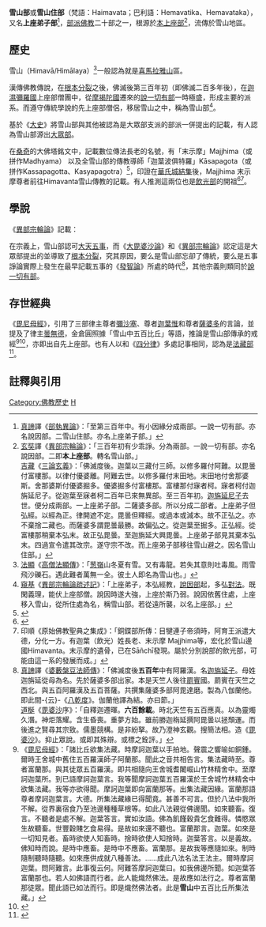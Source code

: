 {{佛教}}
{{EarlyBuddhism}}
'''雪山部'''或'''雪山住部'''（梵語：Haimavata；巴利語：Hemavatika、Hemavataka），又名'''上座弟子部'''<ref>[[真諦|真諦]]譯《[[部執異論|部執異論]]》：「至第三百年中。有小因緣分成兩部。一說一切有部。亦名說因部。二雪山住部。亦名上座弟子部。」</ref>，[[部派佛教|部派佛教]]二十部之一，根源於[[本上座部|本上座部]]<ref>[[玄奘|玄奘]]譯《[[異部宗輪論|異部宗輪論]]》：「三百年初有少乖諍。分為兩部。一說一切有部。亦名說因部。二即'''本上座部'''。轉名雪山部。」<br />[[吉藏|吉藏]]《[[三論玄義|三論玄義]]》：「佛滅度後。迦葉以三藏付三師。以修多羅付阿難。以毘曇付富樓那。以律付優婆離。阿難去世。以修多羅付末田地。末田地付舍那婆斯。舍那婆斯付優婆掘多。優婆掘多付富樓那。富樓那付寐者柯。寐者柯付迦旃延尼子。從迦葉至寐者柯二百年已來無異部。至三百年初。[[迦旃延尼子|迦旃延尼子]]去世。便分成兩部。一上座弟子部。二薩婆多部。所以分成二部者。上座弟子但弘經。以經為正。律開遮不定。毘曇但釋經。或過本或減本。故不正弘之。亦不棄捨二藏也。而薩婆多謂毘曇最勝。故偏弘之。從迦葉至掘多。正弘經。從富樓那稍棄本弘末。故正弘毘曇。至迦旃延大興毘曇。上座弟子部見其棄本弘末。四過宣令遣其改宗。遂守宗不改。而上座弟子部移往雪山避之。因名雪山住部。」</ref>，流傳於雪山地區。

==歷史==
雪山（Himavā/Himālaya）<ref>[[法顯|法顯]]《[[高僧法顯傳|高僧法顯傳]]》：「[[葱嶺|葱嶺]]山冬夏有雪。又有毒龍。若失其意則吐毒風。雨雪飛沙礫石。遇此難者萬無一全。彼土人即名為雪山也。」</ref>一般認為就是[[喜馬拉雅山|喜馬拉雅山]]區。

漢傳佛教傳說，在[[根本分裂|根本分裂]]之後，佛滅後第三百年初（即佛滅二百多年後），在[[迦濕彌羅國|迦濕彌羅國]]上座部僧團中，從[[摩揭陀國|摩揭陀國]]遷來的[[說一切有部|說一切有部]]一時極盛，形成主要的派系。而遵守傳統學說的先上座部僧侶，移居雪山之中，稱為雪山部<ref>[[窺基|窺基]]《[[異部宗輪論疏述記|異部宗輪論疏述記]]》：「上座弟子，本弘經教，[[說因部|說因部]]起，多弘[[阿毘曇|對法]]。既閑義理，能伏上座部僧。說因時遂大強，上座於斯乃弱。說因依舊住處，上座移入雪山，從所住處為名，稱雪山部。若從遠所襲，以名上座部。」</ref>。

基於《[[大史|大史]]》將雪山部與其他被認為是大眾部支派的部派一併提出的記載，有人認為雪山部源出[[大眾部|大眾部]]。

在[[桑奇|桑奇]]的大佛塔銘文中，記載數位傳法長老的名號，有「末示摩」Majjhima（或拼作Madhyama） 以及全雪山部的傳教導師「迦葉波俱特羅」Kāsapagota（或拼作Kassapagotta、Kasyapagotra）<ref>{{cite web |title=塔中的真身舍利 |url=http://www.gaya.org.tw/magazine/v1/2005/71/71s4.htm}}</ref>，印證在[[華氏城結集|華氏城結集]]後，Majjhima 末示摩尊者前往Himavanta雪山傳教的記載。有人推測這兩位也是[[飲光部|飲光部]]的開祖<ref>{{cite journal |author1=Maythee Pitakteeradham |title=犢子部の成立と名称について |journal=世界宗教學刊 |date=2006 |url=http://libwri.nhu.edu.tw:8081/Ejournal/4082000705.pdf}}</ref><ref>印順《原始佛教聖典之集成》：「銅鍱部所傳：目犍連子帝須時，阿育王派遣大德，分化一方。有迦葉（飲光）姓長老、末示摩 Majjhima等，宏化於雪山邊國Himavanta。末示摩的遺骨，已在Sāñchī發現。屬於分別說部的飲光部，可能由這一系的發展而成。」</ref>。

==學說==
《[[異部宗輪論|異部宗輪論]]》記載：{{Cquote|其雪山部本宗同義：謂諸菩薩猶是異生，菩薩入胎不起貪愛。無諸外道能得五通，亦無天中住梵行者。<ref>[[窺基|窺基]]《[[異部宗輪論述記|異部宗輪論述記]]》：「其雪山部謂菩薩是異生。即同薩婆多。三劫百劫俱是異生。……不起貪愛。即異說一切有。為利益故。知生受生故。無貪愛。……無外道得五通。以邪教故。無得通理。若內異生依內教故。有得通理。……亦無天中住梵行。以天女樂具悉皆增勝。若生彼者無住梵行。」</ref>有阿羅漢為餘所誘，猶有無知，亦有猶豫，他令悟入，道因聲起<ref>[[窺基|窺基]]《[[異部宗輪論述記|異部宗輪論述記]]》：「有阿羅漢為餘所誘等五事。本上座部為此五事與大眾諍。所以分出。今復許立。何乖本旨。初與大眾乖諍之時尚未立此。至三百年滿與說一切有諍。說一切有得本宗故無五事。舊上座弟子失本所宗乃立五事。是知年淹日久聖隱凡生。新與舊殊。復何怪也。」「上座部本弘經藏。以為上首。以律對法為後弘宣。非是不弘律及對法。然不以為首。至三百年初。[[迦多衍尼子|迦多衍尼子]]出世於上座部出家。先弘對法後弘經律。既乖上座本旨。所以鬬諍紛紜。名少乖諍。不同大天大乖諍也。又解。未必此時迦多衍尼子生。但執義不同。遂為乖諍。且如[[大天五事|大天五事]]。上座猶行。此時之中。有不許者。既乖本旨。所以遂分兩部。」</ref>。餘所執多同[[說一切有部|說一切有部]]。}}

在宗義上，雪山部認可[[大天五事|大天五事]]，而《[[大毘婆沙論|大毘婆沙論]]》和《[[異部宗輪論|異部宗輪論]]》認定這是大眾部提出的並導致了[[根本分裂|根本分裂]]，究其原因，要么是雪山部忘卻了傳統，要么是五事諍論實際上發生在最早記載五事的《[[發智論|發智論]]》所處的時代<ref>[[真諦|真諦]]譯《[[婆藪槃豆法師傳|婆藪槃豆法師傳]]》：「佛滅度後'''五百年'''中有阿羅漢。名[[迦旃延子|迦旃延子]]。母姓迦旃延從母為名。先於薩婆多部出家。本是天竺人後往[[罽賓|罽賓]]國。罽賓在天竺之西北。與五百阿羅漢及五百菩薩。共撰集薩婆多部阿毘達磨。製為八伽蘭他。即此間-{云}-《[[發智論|八乾度]]》。伽蘭他譯為結。亦曰節。」<br />[[道梴|道梴]]《[[阿毘曇毘婆沙論|毘婆沙]]序》：「自釋迦遷暉。'''六百餘載'''。時北天竺有五百應真。以為靈燭久潛。神炬落耀。含生昏喪。重夢方始。雖前勝迦栴延撰阿毘曇以拯頹運。而後進之賢尋其宗致。儒墨競構。是非紛拏。故乃澄神玄觀。搜簡法相。造《[[大毘婆沙論|毘婆沙]]》。抑止眾說。或即其殊辯。或標之銓評。」</ref>，其他宗義則類同於[[說一切有部|說一切有部]]。

==存世經典==
《[[毘尼母經|毘尼母經]]》，引用了三部律主尊者[[彌沙塞|彌沙塞]]、尊者[[迦葉惟|迦葉惟]]和尊者[[薩婆多|薩婆多]]的言論，並提及了律主[[曇無德|曇無德]]，金倉圓照據「雪山中五百比丘」等語，推論是雪山部傳承的戒經<ref>《[[毘尼母經|毘尼母經]]》：「諸比丘欲集法藏。時摩訶迦葉以手拍地。聲震之響喻如銅鍾。爾時王舍城中舊住五百羅漢師子阿蘭那。聞此之音共相告言。集法藏時至。尊者富蘭那。與其徒眾五百羅漢。即共相隨向王舍城耆闍崛山竹林精舍中。至摩訶迦葉所。到已語摩訶迦葉言。我等聞摩訶迦葉五百羅漢於王舍城竹林精舍中欲集法藏。我等亦欲得聞。摩訶迦葉即向富蘭那等。出集法藏因緣。富蘭那語尊者摩訶迦葉言。大德。所集法藏緣已得聞竟。甚善不可言。但於八法中我所不解。從界裏宿食乃至池邊種種草根等。如此八法親從佛邊聞。如來聽畜。復言。不聽者是處不解。迦葉答言。實如汝語。佛為飢饉穀貴乞食難得。憐愍眾生故聽畜。世豐穀賤乞食易得。是故如來還不聽也。富蘭那言。迦葉。如來是一切知見者。畜時欲使人知畜時。捨時欲使人知捨時。迦葉答言。以是義故。佛知時而說。是時中應畜。是時中不應畜。富蘭那。是故我等應隨如來。制時隨制聽時隨聽。如來應供成就八種善法。……成此八法名法王法主。爾時摩訶迦葉。問阿難言。此事復云何。阿難答摩訶迦葉曰。如我佛邊所聞。如迦葉答富蘭那也。若人如佛語而行者。此人能熾然佛法。是故應如法行之。尊者富蘭那徒眾。聞此語已如法而行。即是熾然佛法者。此是'''雪山'''中五百比丘所集法藏。」</ref><ref>{{cite web |author1=印順 |title=原始佛教聖典之集成－第三項 律論 |url=https://yinshun-edu.org.tw/zh-hant/book/export/html/3150|quote=或以為屬於曇無德部，所說論藏作「五分」，確與《四分律》相同。但所說律部，有「母」而沒有「調部」，與《四分律》的組織不合。不同於《四分律》的，還有如億耳Śroṇa-koṭikarṇa十二年才受具足，而《四分律》作三年；五人共分僧物，而『四分律』作四人等。金倉圓照博士，以卷四有「此是雪山中五百比丘所集法藏」，推論為雪山部Haimavata}}</ref>，亦即出自先上座部。也有人以和《[[四分律|四分律]]》多處記事相同，認為是[[法藏部|法藏部]]<ref>{{cite journal |author1=井上博文 |title=『毘尼母経』結集記事について |journal=印度學佛教學研究 |date=2007 |url=https://www.jstage.jst.go.jp/article/ibk1952/55/2/55_2_887/_pdf/-char/en}}</ref>。

==註釋與引用==
{{reflist|2}}

[[Category:佛教歷史|Category:佛教歷史]]
[[Category:上座部|H]]